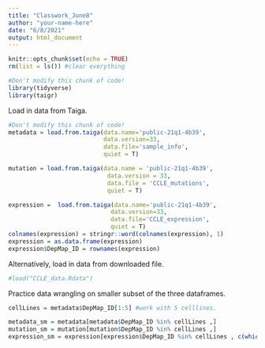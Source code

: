 ```yaml
---
title: "Classwork_June8"
author: "your-name-here"
date: "6/8/2021"
output: html_document
---
```


```r
knitr::opts_chunk$set(echo = TRUE)
rm(list = ls()) #clear everything
```

```r
#Don't modify this chunk of code!
library(tidyverse)
library(taigr)
```

Load in data from Taiga. 

```r
#Don't modify this chunk of code!
metadata = load.from.taiga(data.name='public-21q1-4b39', 
                           data.version=33, 
                           data.file='sample_info', 
                           quiet = T)

mutation = load.from.taiga(data.name = 'public-21q1-4b39',
                            data.version = 33,
                            data.file = 'CCLE_mutations',
                            quiet = T)

expression =  load.from.taiga(data.name='public-21q1-4b39',
                             data.version=33,
                             data.file='CCLE_expression',
                             quiet = T)
colnames(expression) = stringr::word(colnames(expression), 1) 
expression = as.data.frame(expression)
expression$DepMap_ID = rownames(expression)

```

Alternatively, load in data from downloaded file.

```r
#load("CCLE_data.Rdata")
```

Practice data wrangling on smaller subset of the three dataframes.

```r
cellLines = metadata$DepMap_ID[1:5] #work with 5 celllines.

metadata_sm = metadata[metadata$DepMap_ID %in% cellLines ,] 
mutation_sm = mutation[mutation$DepMap_ID %in% cellLines ,]
expression_sm = expression[expression$DepMap_ID %in% cellLines , c(which(colnames(expression) == "DepMap_ID"), 1:100)]
```

